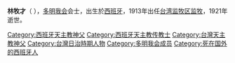 '''林牧才'''（{{lang-es|Fr. Clemente Fernández, O.P.}} {{Bd|？||1921年}}），[[多明我会|多明我会]]会士，出生於[[西班牙|西班牙]]，1913年出任[[台灣監牧區|台湾监牧区]][[监牧|监牧]]，1921年逝世。

[[Category:西班牙天主教神父|Category:西班牙天主教神父]]
[[Category:西班牙天主教传教士|Category:西班牙天主教传教士]]
[[Category:台灣天主教神父|Category:台灣天主教神父]]
[[Category:台灣日治時期人物|Category:台灣日治時期人物]]
[[Category:多明我会成员|Category:多明我会成员]]
[[Category:死在国外的西班牙人|Category:死在国外的西班牙人]]